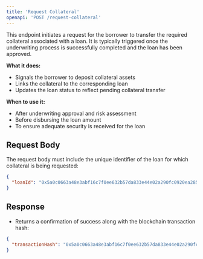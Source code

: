 ```yaml
---
title: 'Request Collateral'
openapi: 'POST /request-collateral'
---
```


This endpoint initiates a request for the borrower to transfer the required collateral associated with a loan. It is typically triggered once the underwriting process is successfully completed and the loan has been approved.

**What it does:**
- Signals the borrower to deposit collateral assets
- Links the collateral to the corresponding loan
- Updates the loan status to reflect pending collateral transfer

**When to use it:**
- After underwriting approval and risk assessment
- Before disbursing the loan amount
- To ensure adequate security is received for the loan

## Request Body

The request body must include the unique identifier of the loan for which collateral is being requested:

```json
{
  "loanId": "0x5a0c0663a48e3abf16c7f0ee632b57da833e44e02a290fc0920ea2858da31f73"
}
```

## Response

- Returns a confirmation of success along with the blockchain transaction hash:

```json
{
  "transactionHash": "0x5a0c0663a48e3abf16c7f0ee632b57da833e44e02a290fc0920ea2858da31f73"
}
```
